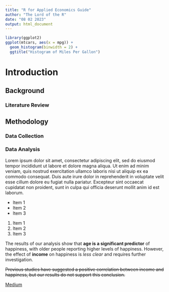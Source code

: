 ---
title: "R for Applied Economics Guide"
author: "The Lord of the R"
date: "08 02 2023"
output: html_document
---

```{r, echo=FALSE, warning=FALSE}

library(ggplot2)
ggplot(mtcars, aes(x = mpg)) +
  geom_histogram(binwidth = 2) +
  ggtitle("Histogram of Miles Per Gallon")

```

# Introduction

## Background

### Literature Review

## Methodology

### Data Collection

### Data Analysis

Lorem ipsum dolor sit amet, consectetur adipiscing elit, sed do eiusmod tempor incididunt ut labore et dolore magna aliqua. Ut enim ad minim veniam, quis nostrud exercitation ullamco laboris nisi ut aliquip ex ea commodo consequat. Duis aute irure dolor in reprehenderit in voluptate velit esse cillum dolore eu fugiat nulla pariatur. Excepteur sint occaecat cupidatat non proident, sunt in culpa qui officia deserunt mollit anim id est laborum.

* Item 1
* Item 2
* Item 3

1. Item 1
2. Item 2
3. Item 3

The results of our analysis show that **age is a significant predictor**
of happiness, with older people reporting higher levels of happiness. 
However, the effect of **income** on happiness is *less clear* and 
requires further investigation.

~~Previous studies have suggested a positive correlation between income and happiness, but our results do not support this conclusion.~~

[Medium](https://medium.com)


